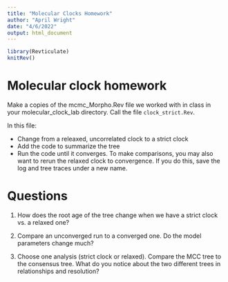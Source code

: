 ```yaml
---
title: "Molecular Clocks Homework"
author: "April Wright"
date: "4/6/2022"
output: html_document
---
```


```r
library(Revticulate)
knitRev()
```


# Molecular clock homework

Make a copies of the mcmc_Morpho.Rev file we worked with in class in your molecular_clock_lab directory. Call the file `clock_strict.Rev`.

In this file: 

+ Change from a releaxed, uncorrelated clock to a strict clock
+ Add the code to summarize the tree
+ Run the code until it converges. To make comparisons, you may also want to rerun the relaxed clock to convergence. If you do this, save the log and tree traces under a new name.

# Questions

1. How does the root age of the tree change when we have a strict clock vs. a relaxed one?

2. Compare an unconverged run to a converged one. Do the model parameters change much?

3. Choose one analysis (strict clock or relaxed). Compare the MCC tree to the consensus tree. What do you notice about the two different trees in relationships and resolution?


